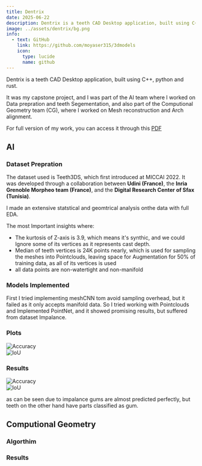 ```yaml
---
title: Dentrix
date: 2025-06-22
description: Dentrix is a teeth CAD Desktop application, built using C++, python and rust.
image: ../assets/dentrix/bg.png
info:
  - text: GitHub
    link: https://github.com/moyaser315/3dmodels
    icon:
      type: lucide
      name: github
---
```



Dentrix is a teeth CAD Desktop application, built using C++, python and rust.

It was my capstone project, and I was part of the AI team where I worked on Data prepration and teeth Segementation, and also part of the Computional Geometry team (CG), where I worked on Mesh reconstruction and Arch alignment.

For full version of my work, you can access it through this [PDF](https://drive.google.com/file/d/13BsfVloyzeu3lFfAb5GM3gu4a_x9m1jc/view?usp=sharing)
## AI

### Dataset Prepration

The dataset used is Teeth3DS, which first introduced at MICCAI 2022. It was developed through a collaboration between **Udini (France)**, the **Inria Grenoble Morpheo team (France)**, and the **Digital Research Center of Sfax (Tunisia)**.

I made an extensive statstical and geomtrical analysis onthe data with full EDA.

The most Important insights where:

- The kurtosis of Z-axis is 3.9, which means it's synthic, and we could Ignore some of its vertices as it represents cast depth.  
- Median of teeth vertices is 24K points nearly, which is used for sampling the meshes into Pointclouds, leaving space for Augmentation for 50% of training data, as all of its vertices is used
- all data points are non-watertight and non-manifold

### Models Implemented

First I tried implementing meshCNN tom avoid sampling overhead, but it failed as it only accepts manifold data.
So I tried working with Pointclouds and Implemented PointNet, and it showed promising results, but suffered from dataset Impalance.

### Plots

<div
  style={{
    display: 'flex',
    flexWrap: 'wrap',
    gap: '1rem',
    justifyContent: 'center',
  }}
>
  <div style={{ flex: '1 1 200px', maxWidth: '400px' }}>
    <Image src={acc} alt="Accuracy" width={400} />
  </div>
  <div style={{ flex: '1 1 200px', maxWidth: '400px' }}>
    <Image src={iou} alt="IoU" width={400} />
  </div>
</div>





### Results

<div
  style={{
    display: 'flex',
    flexWrap: 'wrap',
    gap: '1rem',
    justifyContent: 'center',
  }}
>
  <div style={{ flex: '1 1 200px', maxWidth: '400px' }}>
    <Image src={lower} alt="Accuracy" width={400} />
  </div>
  <div style={{ flex: '1 1 200px', maxWidth: '400px' }}>
    <Image src={upper} alt="IoU" width={400} />
  </div>
</div>

as can be seen due to impalance gums are almost predicted perfectly, but teeth on the other hand have parts classified as gum. 
## Computional Geometry

### Algorthim

### Results

